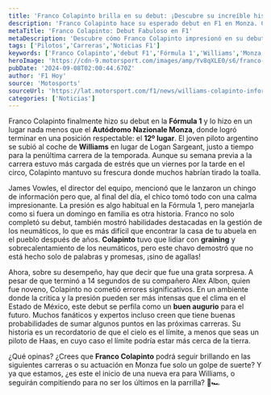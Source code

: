 ```yaml
---
title: 'Franco Colapinto brilla en su debut: ¡Descubre su increíble historia!'
description: 'Franco Colapinto hace su esperado debut en F1 en Monza. Con calma y destreza, el argentino sorprendió en su primera carrera con Williams. ¿Es este el inicio de algo grande?'
metaTitle: 'Franco Colapinto: Debut Fabuloso en F1'
metaDescription: 'Descubre cómo Franco Colapinto impresionó en su debut en F1. ¡Su desempeño en Monza es solo el comienzo!'
tags: ['Pilotos','Carreras','Noticias F1']
keywords: ['Franco Colapinto','debut F1','Fórmula 1','Williams','Monza']
heroImage: 'https://cdn-9.motorsport.com/images/amp/Yv8qXLE0/s6/franco-colapinto-williams-raci-2.jpg'
pubDate: '2024-09-08T02:00:44.670Z'
author: 'F1 Hoy'
source: 'Motosports'
sourceUrl: 'https://lat.motorsport.com/f1/news/williams-colapinto-informacion-vowles/10650668/?utm_source=RSS&utm_medium=referral&utm_campaign=RSS-F1&utm_term=News&utm_content=lat'
categories: ['Noticias']
---
```

Franco Colapinto finalmente hizo su debut en la **Fórmula 1** y lo hizo en un lugar nada menos que el **Autódromo Nazionale Monza**, donde logró terminar en una posición respectable: el **12º lugar**. El joven piloto argentino se subió al coche de **Williams** en lugar de Logan Sargeant, justo a tiempo para la penúltima carrera de la temporada. Aunque su semana previa a la carrera estuvo más cargada de estrés que un viernes por la tarde en el circo, Colapinto mantuvo su frescura donde muchos habrían tirado la toalla. 

James Vowles, el director del equipo, mencionó que le lanzaron un chingo de información pero que, al final del día, el chico tomó todo con una calma impresionante. La presión es algo habitual en la Fórmula 1, pero manejarla como si fuera un domingo en familia es otra historia. Franco no solo completó su debut, también mostró habilidades destacadas en la gestión de los neumáticos, lo que es más difícil que encontrar la casa de tu abuela en el pueblo después de años. **Colapinto** tuvo que lidiar con **graining** y sobrecalentamiento de los neumáticos, pero este chavo demostró que no está hecho solo de palabras y promesas, ¡sino de agallas!

Ahora, sobre su desempeño, hay que decir que fue una grata sorpresa. A pesar de que terminó a 14 segundos de su compañero Alex Albon, quien fue noveno, Colapinto no cometió errores significativos. En un ambiente donde la critica y la presión pueden ser más intensas que el clima en el Estado de México, este debut se perfila como un **buen augurio** para el futuro. Muchos fanáticos y expertos incluso creen que tiene buenas probabilidades de sumar algunos puntos en las próximas carreras. Su historia es un recordatorio de que el cielo es el límite, a menos que seas un piloto de Haas, en cuyo caso el límite podría estar más cerca de la tierra.

¿Qué opinas? ¿Crees que **Franco Colapinto** podrá seguir brillando en las siguientes carreras o su actuación en Monza fue solo un golpe de suerte? Y ya que estamos, ¿es este el inicio de una nueva era para Williams, o seguirán compitiendo para no ser los últimos en la parrilla? 🤔🏎️



